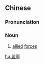 {{also|盟军}}
==Chinese==
{{zh-forms|s=盟军}}

===Pronunciation===
{{zh-pron
|m=méngjūn
|c=mang4 gwan1
|mn=bêng-kun
|cat=n
}}

===Noun===
{{zh-noun}}

# [[allied]] [[force]]s

[[hu:盟軍]]